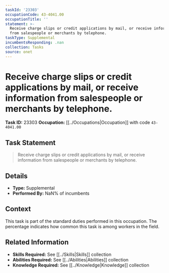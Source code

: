 ```yaml
---
taskId: '23303'
occupationCode: 43-4041.00
occupationTitle: ''
statement: >-
  Receive charge slips or credit applications by mail, or receive information
  from salespeople or merchants by telephone.
taskType: Supplemental
incumbentsResponding: .nan
collection: Tasks
source: onet
---
```

# Receive charge slips or credit applications by mail, or receive information from salespeople or merchants by telephone.

**Task ID:** 23303
**Occupation:** [[../Occupations|Occupation]] with code `43-4041.00`

## Task Statement

> Receive charge slips or credit applications by mail, or receive information from salespeople or merchants by telephone.

## Details

- **Type:** Supplemental
- **Performed By:** NaN% of incumbents

## Context

This task is part of the standard duties performed in this occupation. The percentage indicates how common this task is among workers in the field.

## Related Information

- **Skills Required:** See [[../Skills|Skills]] collection
- **Abilities Required:** See [[../Abilities|Abilities]] collection
- **Knowledge Required:** See [[../Knowledge|Knowledge]] collection
